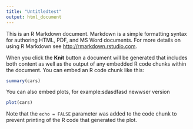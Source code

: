 ```yaml
---
title: "Untitledtest"
output: html_document
---
```


This is an R Markdown document. Markdown is a simple formatting syntax for authoring HTML, PDF, and MS Word documents. For more details on using R Markdown see <http://rmarkdown.rstudio.com>.

When you click the **Knit** button a document will be generated that includes both content as well as the output of any embedded R code chunks within the document. You can embed an R code chunk like this:

```r
summary(cars)
```


You can also embed plots, for example:sdasdfasd newwser version 

```r
plot(cars)
```

Note that the `echo = FALSE` parameter was added to the code chunk to prevent printing of the R code that generated the plot.
